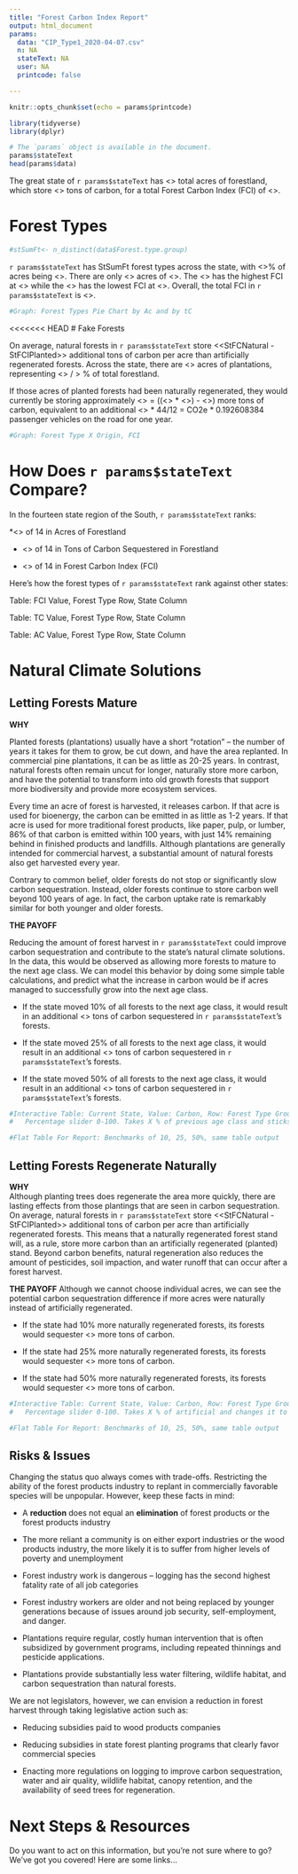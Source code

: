 ```yaml
---
title: "Forest Carbon Index Report"
output: html_document
params:
  data: "CIP_Type1_2020-04-07.csv"
  n: NA
  stateText: NA
  user: NA
  printcode: false

---
```


```r
knitr::opts_chunk$set(echo = params$printcode)
```

```r
library(tidyverse)
library(dplyr)
```

```r

# The `params` object is available in the document.
params$stateText
head(params$data)
```
The great state of `r params$stateText ` has <<StTotalAc>> total acres of forestland, which store <<StTotalC>> tons of carbon, for a total Forest Carbon Index (FCI) of <<StTotalFCI>>. 

# Forest Types  
```r
#stSumFt<- n_distinct(data$Forest.type.group)
```

`r params$stateText ` has StSumFt forest types across the state, with <<StMaxFT_AcPerc>>% of acres being <<StMaxAcFT_Name>>. There are only <<StMinAcFT_Ac>> acres of <<StMinAcFT_Name>>. The <<STMaxFT_Name>> has the highest FCI at <<StMaxFT_FCI>> while the <<StMinFT_Name>> has the lowest FCI at <<StMinFT_FCI>>.  Overall, the total FCI in `r params$stateText ` is <<StTotalFCI>>.


```r
#Graph: Forest Types Pie Chart by Ac and by tC
```

<<<<<<< HEAD
# Fake Forests  

On average, natural forests in `r params$stateText ` store <<StFCNatural - StFCIPlanted>> additional tons of carbon per acre than artificially regenerated forests. Across the state, there are <<StPlantedAc>> acres of plantations, representing <<StPlantedAc>> / <StTotalAc>> % of total forestland.  

If those acres of planted forests had been naturally regenerated, they would currently be storing approximately  <<StMissedCarbon>> = ((<<StPlantedAc>> * <<StNaturalFCI>>) - <<StPlantedC>>) more tons of carbon, equivalent to an additional <<StMissedCarbon>> * 44/12 = CO2e * 0.192608384 passenger vehicles on the road for one year.  

```r
#Graph: Forest Type X Origin, FCI
```
# How Does `r params$stateText ` Compare?  

In the fourteen state region of the South, `r params$stateText ` ranks:  

*<<AC Rank>> of 14 in Acres of Forestland  

* <<TC Rank>> of 14 in Tons of Carbon Sequestered in Forestland  

* <<FCI Rank>> of 14 in Forest Carbon Index (FCI)  

Here’s how the forest types of `r params$stateText ` rank against other states:

Table: FCI Value, Forest Type Row, State Column

Table: TC Value, Forest Type Row, State Column

Table: AC Value, Forest Type Row, State Column

# Natural Climate Solutions

## Letting Forests Mature

**WHY**  

Planted forests (plantations) usually have a short “rotation” -- the number of years it takes for them to grow, be cut down, and have the area replanted. In commercial pine plantations, it can be as little as 20-25 years. In contrast, natural forests often remain uncut for longer, naturally store more carbon, and have the potential to transform into old growth forests that support more biodiversity and provide more ecosystem services. 

Every time an acre of forest is harvested, it releases carbon. If that acre is used for bioenergy, the carbon can be emitted in as little as 1-2 years. If that acre is used for more traditional forest products, like paper, pulp, or lumber, 86% of that carbon is emitted within 100 years, with just 14% remaining behind in finished products and landfills. Although plantations are generally intended for commercial harvest, a substantial amount of natural forests also get harvested every year. 

Contrary to common belief, older forests do not stop or significantly slow carbon sequestration. Instead, older forests continue to store carbon well beyond 100 years of age. In fact, the carbon uptake rate is remarkably similar for both younger and older forests. 

**THE PAYOFF**  

Reducing the amount of forest harvest in `r params$stateText ` could improve carbon sequestration and contribute to the state’s natural climate solutions. In the data, this would be observed as allowing more forests to mature to the next age class. We can model this behavior by doing some simple table calculations, and predict what the increase in carbon would be if acres managed to successfully grow into the next age class.

* If the state moved 10% of all forests to the next age class, it would result in an additional <<CALC>> tons of carbon sequestered in `r params$stateText `’s forests.  

* If the state moved 25% of all forests to the next age class, it would result in an additional <<CALC>> tons of carbon sequestered in `r params$stateText `’s forests.  

* If the state moved 50% of all forests to the next age class, it would result in an additional <<CALC>> tons of carbon sequestered in `r params$stateText `’s forests.  

```r
#Interactive Table: Current State, Value: Carbon, Row: Forest Type Group, Col: Age Class
#	Percentage slider 0-100. Takes X % of previous age class and sticks it in the next.

#Flat Table For Report: Benchmarks of 10, 25, 50%, same table output
```
## Letting Forests Regenerate Naturally

**WHY**  
Although planting trees does regenerate the area more quickly, there are lasting effects from those plantings that are seen in carbon sequestration. On average, natural forests in `r params$stateText ` store <<StFCNatural - StFCIPlanted>> additional tons of carbon per acre than artificially regenerated forests. This means that a naturally regenerated forest stand will, as a rule, store more carbon than an artificially regenerated (planted) stand. Beyond carbon benefits, natural regeneration also reduces the amount of pesticides, soil impaction, and water runoff that can occur after a forest harvest. 

**THE PAYOFF**
Although we cannot choose individual acres, we can see the potential carbon sequestration difference if more acres were naturally instead of artificially regenerated.  

* If the state had 10% more naturally regenerated forests, its forests would sequester <<CALC>> more tons of carbon.  

* If the state had 25% more naturally regenerated forests, its forests would sequester <<CALC>> more tons of carbon.  

* If the state had 50% more naturally regenerated forests, its forests would sequester <<CALC>> more tons of carbon.  

```r
#Interactive Table: Current State, Value: Carbon, Row: Forest Type Group, Col: Stand Origin
#	Percentage slider 0-100. Takes X % of artificial and changes it to natural.

#Flat Table For Report: Benchmarks of 10, 25, 50%, same table output

```


## Risks & Issues  

Changing the status quo always comes with trade-offs. Restricting the ability of the forest products industry to replant in commercially favorable species will be unpopular. However, keep these facts in mind:  

* A **reduction** does not equal an **elimination** of forest products or the forest products industry  

* The more reliant a community is on either export industries or the wood products industry, the more likely it is to suffer from higher levels of poverty and unemployment  

* Forest industry work is dangerous -- logging has the second highest fatality rate of all job categories  

* Forest industry workers are older and not being replaced by younger generations because of issues around job security, self-employment, and danger. 

* Plantations require regular, costly human intervention that is often subsidized by government programs, including repeated thinnings and pesticide applications.  

* Plantations provide substantially less water filtering, wildlife habitat, and carbon sequestration than natural forests.  

We are not legislators, however, we can envision a reduction in forest harvest through taking legislative action such as:  

* Reducing subsidies paid to wood products companies  

* Reducing subsidies in state forest planting programs that clearly favor commercial species  

* Enacting more regulations on logging to improve carbon sequestration, water and air quality, wildlife habitat, canopy retention, and the availability of seed trees for regeneration.  

# Next Steps & Resources 

Do you want to act on this information, but you’re not sure where to go? We’ve got you covered! Here are some links…

